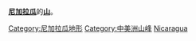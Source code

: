 {{seealso|Category:尼加拉瓜山脉}}
'''[[尼加拉瓜|尼加拉瓜]]'''的'''[[山|山]]'''。
{{Commons cat|Mountains of Nicaragua}}

[[Category:尼加拉瓜地形|Category:尼加拉瓜地形]]
[[Category:中美洲山峰|Category:中美洲山峰]]
[[Category:北美洲各国山峰|Nicaragua]]